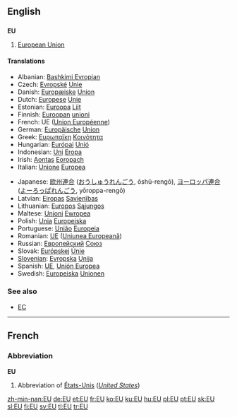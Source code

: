 {{see|eu|Eu}}
==English==

==={{initialism}}===
'''EU'''

# {{economics}} [[European Union]]

====Translations====
{{trans-top|European Union}}
*Albanian: [[Bashkimi Evropian]]
*Czech: [[Evropské]] [[Unie]]
*Danish: [[Europæiske]] [[Union]]
*Dutch: [[Europese]] [[Unie]]
*Estonian: [[Euroopa]] [[Liit]]
*Finnish: [[Euroopan]] [[unioni]]
*French: UE ([[Union Européenne]])
*German: [[Europäische]] [[Union]]
*Greek: [[Ευρωπαϊκη]] [[Κοινότητα]]
*Hungarian: [[Európai]] [[Unió]]
*Indonesian: [[Uni]] [[Eropa]]
*Irish: [[Aontas]] [[Eoropach]]
*Italian: [[Unione]] [[Europea]]
{{trans-mid}}
*Japanese: [[欧州]][[連合]] ([[おうしゅう]][[れんごう]], ōshū-rengō), [[ヨーロッパ]][[連合]] ([[よーろっぱ]][[れんごう]], yōroppa-rengō)
*Latvian: [[Eiropas]] [[Savienības]]
*Lithuanian: [[Europos]] [[Sąjungos]]
*Maltese: [[Unjoni]] [[Ewropea]]
*Polish: [[Unia]] [[Europejska]]
*Portuguese: [[União]] [[Europeia]]
*Romanian: [[UE]] ([[Uniunea Europeană]]) {{f}}
*Russian: [[Европейский]] [[Союз]]
*Slovak: [[Európskej]] [[Únie]]
*[[Slovenian]]: [[Evropska]] [[Unija]]
*Spanish: [[UE]], [[Unión Europea]]
*Swedish: [[Europeiska]] [[Unionen]]
{{trans-bottom}}

===See also===
* [[EC]]

----

==French==

===Abbreviation===
'''EU'''

# Abbreviation of [[États-Unis]] (''[[United States]]'')

[[zh-min-nan:EU]]
[[de:EU]]
[[et:EU]]
[[fr:EU]]
[[ko:EU]]
[[ku:EU]]
[[hu:EU]]
[[pl:EU]]
[[pt:EU]]
[[sk:EU]]
[[sl:EU]]
[[fi:EU]]
[[sv:EU]]
[[tl:EU]]
[[tr:EU]]